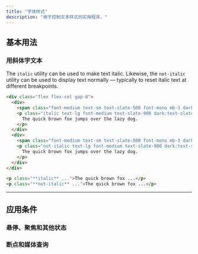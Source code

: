 ```yaml
---
title: "字体样式"
description: "用于控制文本样式的实用程序。"
---
```




## 基本用法

### 用斜体字文本

The `italic` utility can be used to make text italic. Likewise, the `not-italic` utility can be used to display text normally — typically to reset italic text at different breakpoints.

```html {{ example: true }}
<div class="flex flex-col gap-8">
  <div>
    <span class="font-medium text-sm text-slate-500 font-mono mb-3 dark:text-slate-400">italic</span>
    <p class="italic text-lg font-medium text-slate-900 dark:text-slate-200">
      The quick brown fox jumps over the lazy dog.
    </p>
  </div>
  <div>
    <span class="font-medium text-sm text-slate-500 font-mono mb-3 dark:text-slate-400">not-italic</span>
    <p class="not-italic text-lg font-medium text-slate-900 dark:text-slate-200">
      The quick brown fox jumps over the lazy dog.
    </p>
  </div>
</div>
```

```html
<p class="**italic** ...">The quick brown fox ...</p>
<p class="**not-italic** ...">The quick brown fox ...</p>
```

---

## <Heading ignore>应用条件</Heading>

### <Heading ignore>悬停、聚焦和其他状态</Heading>

<HoverFocusAndOtherStates defaultClass="italic" featuredClass="not-italic" element="p" />

### <Heading ignore>断点和媒体查询</Heading>

<BreakpointsAndMediaQueries defaultClass="italic" featuredClass="not-italic" element="p" />
